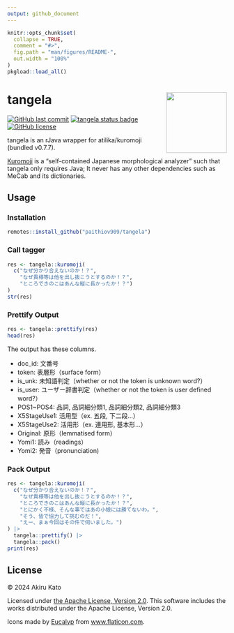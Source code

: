 ```yaml
---
output: github_document
---
```


<!-- README.md is generated from README.Rmd. Please edit that file -->

```r
knitr::opts_chunk$set(
  collapse = TRUE,
  comment = "#>",
  fig.path = "man/figures/README-",
  out.width = "100%"
)
pkgload::load_all()
```

# tangela <a href='https://paithiov909.github.io/tangela'><img src='https://rawcdn.githack.com/paithiov909/tangela/1eeac7579939bbd8de48bb81a2766549da18d61a/man/figures/logo.png' align="right" height="139" /></a>

<!-- badges: start -->
[![GitHub last commit](https://img.shields.io/github/last-commit/paithiov909/tangela)](#)
[![tangela status badge](https://paithiov909.r-universe.dev/badges/tangela)](https://paithiov909.r-universe.dev)
[![GitHub license](https://img.shields.io/github/license/paithiov909/tangela)](https://github.com/paithiov909/tangela/blob/main/LICENSE)
<!-- badges: end -->

tangela is an rJava wrapper for atilika/kuromoji (bundled v0.7.7).

[Kuromoji](https://github.com/atilika/kuromoji) is a "self-contained Japanese morphological analyzer" such that tangela only requires Java;
It never has any other dependencies such as MeCab and its dictionaries.

## Usage

### Installation

``` r
remotes::install_github("paithiov909/tangela")
```

### Call tagger

```r
res <- tangela::kuromoji(
  c("なぜ分かり合えないのか！？",
    "なぜ貴様等は他を出し抜こうとするのか！？",
    "ところできのこはあんな縦に長かったか！？")
)
str(res)
```

### Prettify Output

```r
res <- tangela::prettify(res)
head(res)
```

The output has these columns.

- doc_id: 文番号
- token: 表層形（surface form）
- is_unk: 未知語判定（whether or not the token is unknown word?）
- is_user: ユーザー辞書判定（whether or not the token is user defined word?）
- POS1~POS4: 品詞, 品詞細分類1, 品詞細分類2, 品詞細分類3
- X5StageUse1: 活用型（ex. 五段, 下二段…）
- X5StageUse2: 活用形（ex. 連用形, 基本形…）
- Original: 原形（lemmatised form）
- Yomi1: 読み（readings）
- Yomi2: 発音（pronunciation)

### Pack Output

```r
res <- tangela::kuromoji(
  c("なぜ分かり合えないのか！？",
    "なぜ貴様等は他を出し抜こうとするのか！？",
    "ところできのこはあんな縦に長かったか！？",
    "とにかく不様、そんな事ではあの小娘には勝てないわ。",
    "そう、皆で協力して挑むのだ！",
    "えー、まぁ今回はその件で伺いました。")
) |>
  tangela::prettify() |>
  tangela::pack()
print(res)
```

## License

&copy; 2024 Akiru Kato

Licensed under [the Apache License, Version 2.0](http://www.apache.org/licenses/LICENSE-2.0.html). This software includes the works distributed under the Apache License, Version 2.0.

Icons made by [Eucalyp](https://www.flaticon.com/authors/eucalyp) from [www.flaticon.com](https://www.flaticon.com/).
